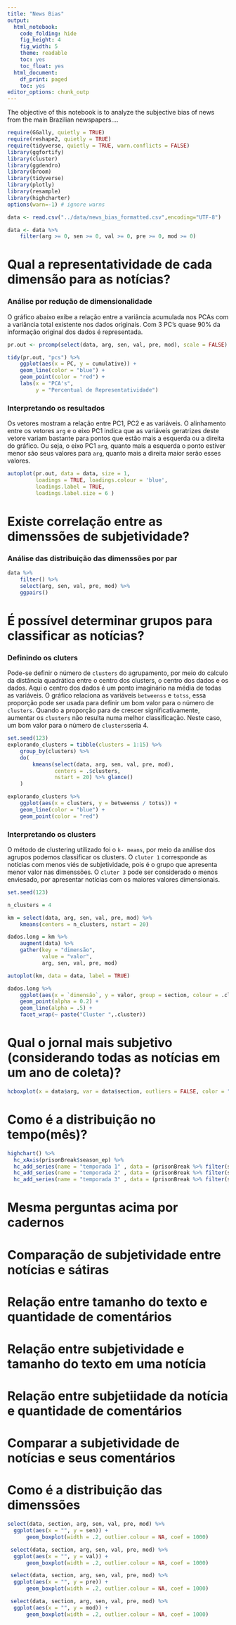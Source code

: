 ```yaml
---
title: "News Bias"
output:
  html_notebook:
    code_folding: hide
    fig_height: 4
    fig_width: 5
    theme: readable
    toc: yes
    toc_float: yes
  html_document:
    df_print: paged
    toc: yes
editor_options: chunk_outp
---
```


The objective of this notebook is to analyze the subjective bias of news from the main Brazilian newspapers.... 

```r
require(GGally, quietly = TRUE)
require(reshape2, quietly = TRUE)
require(tidyverse, quietly = TRUE, warn.conflicts = FALSE)
library(ggfortify)
library(cluster)
library(ggdendro)
library(broom)
library(tidyverse)
library(plotly)
library(resample)
library(highcharter)
options(warn=-1) # ignore warns
```


```r
data <- read.csv("../data/news_bias_formatted.csv",encoding="UTF-8")

data <- data %>%
    filter(arg >= 0, sen >= 0, val >= 0, pre >= 0, mod >= 0)
```

# Qual a representatividade de cada dimensão para as notícias?

### Análise por redução de dimensionalidade

O gráfico abaixo exibe a relação entre a variância acumulada nos PCAs com a variância total existente nos dados originais. Com 3 PC's quase 90% da informação original dos dados é representada.

```r
pr.out <- prcomp(select(data, arg, sen, val, pre, mod), scale = FALSE)

tidy(pr.out, "pcs") %>% 
    ggplot(aes(x = PC, y = cumulative)) + 
    geom_line(color = "blue") + 
    geom_point(color = "red") + 
    labs(x = "PCA's", 
         y = "Percentual de Representatividade")

```

### Interpretando os resultados
Os vetores mostram a relação entre PC1, PC2 e as variáveis. O alinhamento entre os vetores `arg` e o eixo PC1 indica que as variáveis geratrizes deste vetore variam bastante para pontos que estão mais a esquerda ou a direita do gráfico. Ou seja, o eixo PC1 `arg`, quanto mais a esquerda o ponto estiver menor são seus valores para `arg`, quanto mais a direita maior serão esses valores.

```r
autoplot(pr.out, data = data, size = 1,
         loadings = TRUE, loadings.colour = 'blue',
         loadings.label = TRUE, 
         loadings.label.size = 6 )
```

# Existe correlação entre as dimenssões de subjetividade?

### Análise das distribuição das dimenssões por par 

```r
data %>% 
    filter() %>%
    select(arg, sen, val, pre, mod) %>% 
    ggpairs()
```

# É possível determinar grupos para classificar as notícias?

### Definindo os cluters
Pode-se definir o número de `clusters` do agrupamento, por meio do calculo da distância quadrática entre o centro dos clusters, o centro dos dados e os dados. Aqui o centro dos dados é um ponto imaginário na média de todas as variáveis. O gráfico relaciona as variáveis `betweenss` e `totss`, essa proporção pode ser usada para definir um bom valor para o número de `clusters`. Quando a proporção para de crescer significativamente, aumentar os `clusters` não resulta numa melhor classificação. Neste caso, um bom valor para o número de `clusters`seria 4.


```r
set.seed(123)
explorando_clusters = tibble(clusters = 1:15) %>% 
    group_by(clusters) %>% 
    do(
        kmeans(select(data, arg, sen, val, pre, mod), 
               centers = .$clusters, 
               nstart = 20) %>% glance()
    )

explorando_clusters %>% 
    ggplot(aes(x = clusters, y = betweenss / totss)) + 
    geom_line(color = "blue") + 
    geom_point(color = "red")
```

### Interpretando os clusters
O método de clustering utilizado foi o `k- means`, por meio da análise  dos agrupos podemos classificar os clusters. O `cluter 1` corresponde as notícias com menos viés de subjetividade, pois é o grupo que apresenta menor valor nas dimenssões. O `cluter 3` pode ser considerado o menos enviesado, por apresentar notícias com os maiores valores dimensionais.

```r
set.seed(123)

n_clusters = 4

km = select(data, arg, sen, val, pre, mod) %>% 
    kmeans(centers = n_clusters, nstart = 20)

dados.long = km %>% 
    augment(data) %>% 
    gather(key = "dimensão", 
           value = "valor", 
           arg, sen, val, pre, mod) 

autoplot(km, data = data, label = TRUE)

dados.long %>% 
    ggplot(aes(x = `dimensão`, y = valor, group = section, colour = .cluster)) + 
    geom_point(alpha = 0.2) + 
    geom_line(alpha = .5) + 
    facet_wrap(~ paste("Cluster ",.cluster)) 
```

# Qual o jornal mais subjetivo (considerando todas as notícias em um ano de coleta)?

```r
hcboxplot(x = data$arg, var = data$section, outliers = FALSE, color = "green") 
```

# Como é a distribuição no tempo(mês)?

```r
highchart() %>% 
  hc_xAxis(prisonBreak$season_ep) %>% 
  hc_add_series(name = "temporada 1" , data = (prisonBreak %>% filter(season == 1))$UserRating) %>%  
  hc_add_series(name = "temporada 2" , data = (prisonBreak %>% filter(season == 2))$UserRating) %>%  
  hc_add_series(name = "temporada 3" , data = (prisonBreak %>% filter(season == 3))$UserRating)

```


# Mesma perguntas acima por cadernos

# Comparação de subjetividade entre notícias e sátiras

# Relação entre tamanho do texto e quantidade de comentários

# Relação entre subjetividade e tamanho do texto em uma notícia

# Relação entre subjetiidade da notícia e quantidade de comentários

# Comparar a subjetividade de notícias e seus comentários


# Como é a distribuição das dimenssões

```r
select(data, section, arg, sen, val, pre, mod) %>%
  ggplot(aes(x = "", y = sen)) + 
      geom_boxplot(width = .2, outlier.colour = NA, coef = 1000)
```

```r
 select(data, section, arg, sen, val, pre, mod) %>%
  ggplot(aes(x = "", y = val)) + 
      geom_boxplot(width = .2, outlier.colour = NA, coef = 1000)
```

```r
 select(data, section, arg, sen, val, pre, mod) %>%
  ggplot(aes(x = "", y = pre)) + 
      geom_boxplot(width = .2, outlier.colour = NA, coef = 1000)
```

```r
 select(data, section, arg, sen, val, pre, mod) %>%
  ggplot(aes(x = "", y = mod)) + 
      geom_boxplot(width = .2, outlier.colour = NA, coef = 1000)
```

